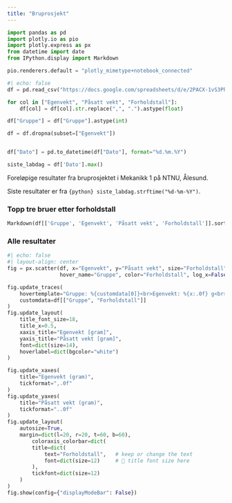 ```yaml
---
title: "Bruprosjekt"
---
```


```python
import pandas as pd
import plotly.io as pio
import plotly.express as px
from datetime import date
from IPython.display import Markdown

pio.renderers.default = "plotly_mimetype+notebook_connected"
```

```python
#| echo: false
df = pd.read_csv("https://docs.google.com/spreadsheets/d/e/2PACX-1vS3PhQMmp5GAlPNAY3q3I9gx_tVuLPRFUMNK2-d3B2ux9ur-pQvnAfwXBr3uJEJpAZvj3aa2MV-uaWP/pub?gid=0&single=true&output=csv", encoding="utf-8" )[["Gruppe", "Egenvekt", "Påsatt vekt","Forholdstall", "Dato"]]

for col in ["Egenvekt", "Påsatt vekt", "Forholdstall"]:
    df[col] = df[col].str.replace(",", ".").astype(float)

df["Gruppe"] = df["Gruppe"].astype(int)

df = df.dropna(subset=["Egenvekt"])


df["Dato"] = pd.to_datetime(df["Dato"], format="%d.%m.%Y")

siste_labdag = df['Dato'].max()
```

Foreløpige resultater fra bruprosjektet i Mekanikk 1 på NTNU, Ålesund.

Siste resultater er fra `{python} siste_labdag.strftime("%d-%m-%Y")`.


### Topp tre bruer etter forholdstall
```python
Markdown(df[['Gruppe', 'Egenvekt', 'Påsatt vekt', 'Forholdstall']].sort_values(by='Forholdstall', ascending=False).head(3).to_markdown(index=False))
```

### Alle resultater

```python
#| echo: false
#| layout-align: center
fig = px.scatter(df, x="Egenvekt", y="Påsatt vekt", size="Forholdstall",
                 hover_name="Gruppe", color="Forholdstall", log_x=False, log_y=False, size_max=15, color_continuous_scale=px.colors.sequential.Sunset)

fig.update_traces(
    hovertemplate="Gruppe: %{customdata[0]}<br>Egenvekt: %{x:.0f} g<br>Påsatt vekt: %{y:.0f} g<br>Forholdstall: %{customdata[1]:.2f}",
    customdata=df[["Gruppe", "Forholdstall"]] 
)
fig.update_layout(
    title_font_size=18,
    title_x=0.5,
    xaxis_title="Egenvekt [gram]",
    yaxis_title="Påsatt vekt [gram]",
    font=dict(size=14),
    hoverlabel=dict(bgcolor="white")
)

fig.update_xaxes(
    title="Egenvekt (gram)",
    tickformat=",.0f"   
)
fig.update_yaxes(
    title="Påsatt vekt (gram)",
    tickformat="..0f"
)
fig.update_layout(
    autosize=True,
    margin=dict(l=20, r=20, t=60, b=60),
        coloraxis_colorbar=dict(
        title=dict(
            text="Forholdstall",   # keep or change the text
            font=dict(size=12)     # 🔹 title font size here
        ),
        tickfont=dict(size=12)
    )
)
fig.show(config={"displayModeBar": False})

```
